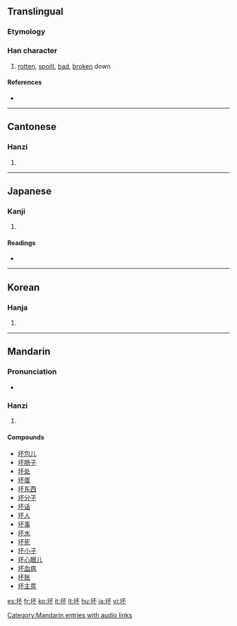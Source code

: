 {{also|壞}}
==Translingual==
{{Han stroke|[[Image:坏-bw.png|thumbnail|center|600 px]]}}

===Etymology===
{{Han simp|壞|f=褱|t=不}}

===Han character===
{{Han char|rn=32|rad=土|as=04|sn=7|four=4119<sub>0</sub>|canj=土一火 (GMF)}}

# [[rotten]], [[spoilt]], [[bad]], [[broken]] down

====References====
* {{Han ref|kx=0225.140|dkj=04930|dj=0460.050|hdz=10421.110|uh=574F|ud=22351|bh=A7A5|bd=42917}}

----

==Cantonese==

===Hanzi===
{{yue-hanzi|jyut=|y=pui1, pui4|tra=壞}}

# {{defn|Cantonese}}

----

==Japanese==

===Kanji===
{{ja-kanji|grade=|rs=土04}}

# {{defn|Japanese}}

====Readings====
* {{ja-readings|on=[[はい]] (hai)|kun=[[おか]] (oka), [[つき]] (tsuki)}}

----

==Korean==

===Hanja===
{{ko-hanja|hangeul=배|rv=bae|mr=pae}}

# {{defn|Korean}}

----

==Mandarin==

===Pronunciation===
* {{audio|zh-huài.ogg|audio}}

===Hanzi===
{{cmn-hanzi|tra=壞|pin=[[huài]] ([[huai4]]), [[pī]] ([[pi1]])|wg=p'i<sup>1</sup>}}

# {{defn|Mandarin}}

====Compounds====
* [[坏包儿]]
* [[坏肠子]]
* [[坏处]]
* [[坏蛋]]
* [[坏东西]]
* [[坏分子]]
* [[坏话]]
* [[坏人]]
* [[坏事]]
* [[坏水]]
* [[坏死]]
* [[坏小子]]
* [[坏心眼儿]]
* [[坏血病]]
* [[坏账]]
* [[坏主意]]

[[Category:Mandarin entries with audio links]]

[[es:坏]]
[[fr:坏]]
[[ko:坏]]
[[it:坏]]
[[lt:坏]]
[[hu:坏]]
[[ja:坏]]
[[vi:坏]]